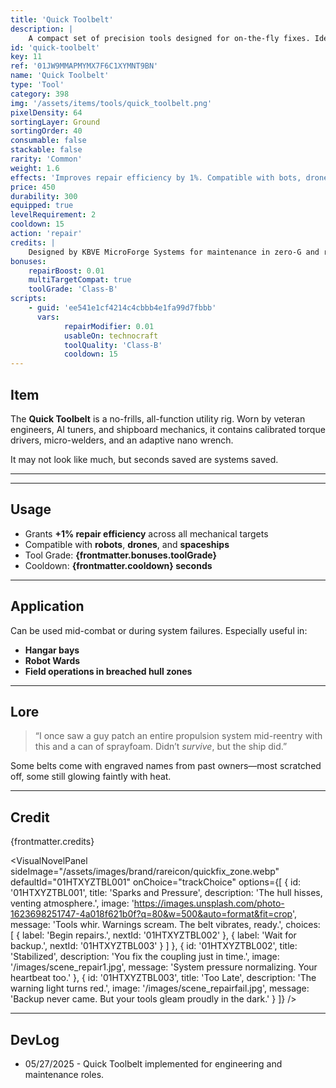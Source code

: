 ```yaml
---
title: 'Quick Toolbelt'
description: | 
    A compact set of precision tools designed for on-the-fly fixes. Ideal for rapid-response engineers and grease-streaked survivalists.
id: 'quick-toolbelt'
key: 11
ref: '01JW9MMAPMYMX7F6C1XYMNT9BN'
name: 'Quick Toolbelt'
type: 'Tool'
category: 398
img: '/assets/items/tools/quick_toolbelt.png'
pixelDensity: 64
sortingLayer: Ground
sortingOrder: 40
consumable: false
stackable: false
rarity: 'Common'
weight: 1.6
effects: 'Improves repair efficiency by 1%. Compatible with bots, drones, and ships.'
price: 450
durability: 300
equipped: true
levelRequirement: 2
cooldown: 15
action: 'repair'
credits: |
    Designed by KBVE MicroForge Systems for maintenance in zero-G and radiation-heavy zones. Commonly issued in early planetary expeditions.
bonuses:
    repairBoost: 0.01
    multiTargetCompat: true
    toolGrade: 'Class-B'
scripts:
    - guid: 'ee541e1cf4214c4cbbb4e1fa99d7fbbb'
      vars:
            repairModifier: 0.01
            usableOn: technocraft
            toolQuality: 'Class-B'
            cooldown: 15
---
```



## Item

The **Quick Toolbelt** is a no-frills, all-function utility rig.
Worn by veteran engineers, AI tuners, and shipboard mechanics, it contains calibrated torque drivers, micro-welders, and an adaptive nano wrench.

It may not look like much, but seconds saved are systems saved.

---

<ItemDBPanel data={frontmatter} />

---

<Adsense />

## Usage

- Grants **+1% repair efficiency** across all mechanical targets
- Compatible with **robots**, **drones**, and **spaceships**
- Tool Grade: **{frontmatter.bonuses.toolGrade}**
- Cooldown: **{frontmatter.cooldown} seconds**

---

## Application

Can be used mid-combat or during system failures. Especially useful in:
- **Hangar bays**
- **Robot Wards**
- **Field operations in breached hull zones**

---

## Lore

> “I once saw a guy patch an entire propulsion system mid-reentry with this and a can of sprayfoam. Didn’t *survive*, but the ship did.”

Some belts come with engraved names from past owners—most scratched off, some still glowing faintly with heat.

---

## Credit

{frontmatter.credits}

<VisualNovelPanel
  sideImage="/assets/images/brand/rareicon/quickfix_zone.webp"
  defaultId="01HTXYZTBL001"
  onChoice="trackChoice"
  options={[
    {
      id: '01HTXYZTBL001',
      title: 'Sparks and Pressure',
      description: 'The hull hisses, venting atmosphere.',
      image: 'https://images.unsplash.com/photo-1623698251747-4a018f621b0f?q=80&w=500&auto=format&fit=crop',
      message: 'Tools whir. Warnings scream. The belt vibrates, ready.',
      choices: [
        { label: 'Begin repairs.', nextId: '01HTXYZTBL002' },
        { label: 'Wait for backup.', nextId: '01HTXYZTBL003' }
      ]
    },
    {
      id: '01HTXYZTBL002',
      title: 'Stabilized',
      description: 'You fix the coupling just in time.',
      image: '/images/scene_repair1.jpg',
      message: 'System pressure normalizing. Your heartbeat too.'
    },
    {
      id: '01HTXYZTBL003',
      title: 'Too Late',
      description: 'The warning light turns red.',
      image: '/images/scene_repairfail.jpg',
      message: 'Backup never came. But your tools gleam proudly in the dark.'
    }
  ]}
/>

---

## DevLog

- 05/27/2025 - Quick Toolbelt implemented for engineering and maintenance roles.